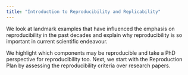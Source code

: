 ---
title: "Introduction to Reproducibility and Replicability"
---

We look at landmark examples that have influenced the emphasis on reproducibility in the past decades and explain why reproducibility is so important in current scientific endeavour. 

We highlight which components may be reproducible and take a PhD perspective for reproducibility too. Next, we start with the Reproduction Plan by assessing the reproducibility criteria over research papers.

